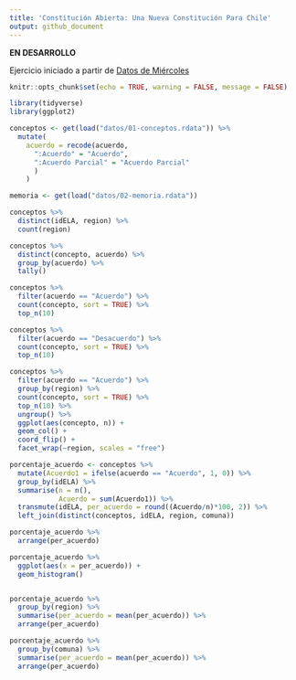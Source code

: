 ---
title: 'Constitución Abierta: Una Nueva Constitución Para Chile'
output: github_document
---

**EN DESARROLLO**

Ejercicio iniciado a partir de [Datos de Miércoles](https://github.com/cienciadedatos/datos-de-miercoles/tree/master/datos/2019/2019-10-23)

```{r setup, include=FALSE}
knitr::opts_chunk$set(echo = TRUE, warning = FALSE, message = FALSE)
```
```{r}
library(tidyverse)
library(ggplot2)
```

```{r}
conceptos <- get(load("datos/01-conceptos.rdata")) %>% 
  mutate(
    acuerdo = recode(acuerdo,
      ":Acuerdo" = "Acuerdo",
      ":Acuerdo Parcial" = "Acuerdo Parcial"
      )
    )

memoria <- get(load("datos/02-memoria.rdata"))
```

```{r}
conceptos %>% 
  distinct(idELA, region) %>% 
  count(region)
```


```{r}
conceptos %>% 
  distinct(concepto, acuerdo) %>% 
  group_by(acuerdo) %>% 
  tally()
```

```{r}
conceptos %>% 
  filter(acuerdo == "Acuerdo") %>% 
  count(concepto, sort = TRUE) %>% 
  top_n(10)

conceptos %>% 
  filter(acuerdo == "Desacuerdo") %>% 
  count(concepto, sort = TRUE) %>% 
  top_n(10)
```

```{r}
conceptos %>% 
  filter(acuerdo == "Acuerdo") %>% 
  group_by(region) %>% 
  count(concepto, sort = TRUE) %>% 
  top_n(10) %>% 
  ungroup() %>% 
  ggplot(aes(concepto, n)) +
  geom_col() +
  coord_flip() +
  facet_wrap(~region, scales = "free")
```

```{r}
porcentaje_acuerdo <- conceptos %>% 
  mutate(Acuerdo1 = ifelse(acuerdo == "Acuerdo", 1, 0)) %>% 
  group_by(idELA) %>% 
  summarise(n = n(),
            Acuerdo = sum(Acuerdo1)) %>% 
  transmute(idELA, per_acuerdo = round((Acuerdo/n)*100, 2)) %>% 
  left_join(distinct(conceptos, idELA, region, comuna)) 

porcentaje_acuerdo %>% 
  arrange(per_acuerdo)

porcentaje_acuerdo %>% 
  ggplot(aes(x = per_acuerdo)) +
  geom_histogram()


porcentaje_acuerdo %>% 
  group_by(region) %>% 
  summarise(per_acuerdo = mean(per_acuerdo)) %>% 
  arrange(per_acuerdo)

porcentaje_acuerdo %>% 
  group_by(comuna) %>% 
  summarise(per_acuerdo = mean(per_acuerdo)) %>% 
  arrange(per_acuerdo)
```





